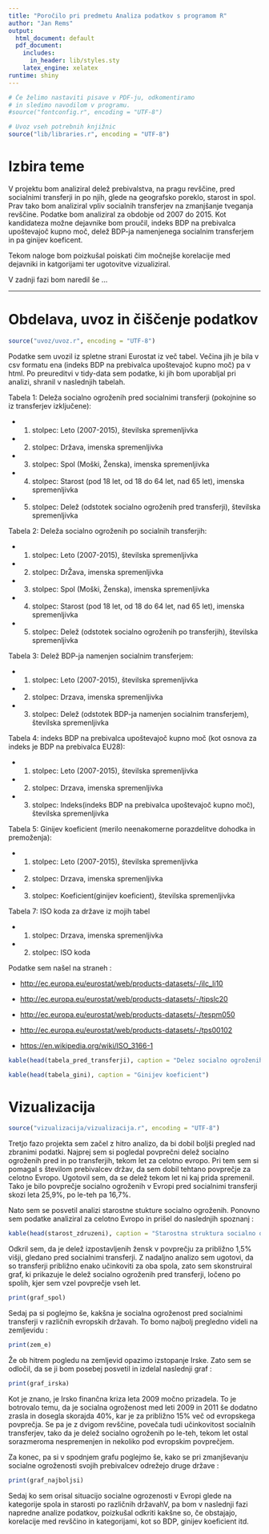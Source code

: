 ```yaml
---
title: "Poročilo pri predmetu Analiza podatkov s programom R"
author: "Jan Rems"
output:
  html_document: default
  pdf_document:
    includes:
      in_header: lib/styles.sty
    latex_engine: xelatex
runtime: shiny
---
```


```r
# Če želimo nastaviti pisave v PDF-ju, odkomentiramo
# in sledimo navodilom v programu.
#source("fontconfig.r", encoding = "UTF-8")

# Uvoz vseh potrebnih knjižnic
source("lib/libraries.r", encoding = "UTF-8")
```

# Izbira teme

V projektu bom analiziral delež prebivalstva, na pragu revščine, pred socialnimi transferji in po njih, glede na geografsko poreklo, starost in spol. Prav tako bom analiziral vpliv socialnih transferjev na zmanjšanje tveganja revščine. Podatke bom analiziral za obdobje od 2007 do 2015. Kot kandidateza možne dejavnike bom proučil, indeks BDP na prebivalca upoštevajoč kupno moč, delež BDP-ja namenjenega socialnim transferjem in pa ginijev koeficent.

Tekom naloge bom poizkušal poiskati čim močnejše korelacije med dejavniki in katgorijami ter  ugotovitve vizualiziral. 

V zadnji fazi bom naredil še ...

***

# Obdelava, uvoz in čiščenje podatkov

```r
source("uvoz/uvoz.r", encoding = "UTF-8")
```

Podatke sem uvozil iz spletne strani Eurostat iz več tabel. Večina jih je bila v csv formatu ena (indeks BDP na prebivalca upoštevajoč kupno moč) pa v html. Po preureditvi v tidy-data sem podatke, ki jih bom uporabljal pri analizi, shranil v naslednjih tabelah.

Tabela 1: Deleža socialno ogroženih pred socialnimi transferji (pokojnine so iz transferjev izključene):

* 1. stolpec: Leto (2007-2015), številska spremenljivka
* 2. stolpec: Država, imenska spremenljivka
* 3. stolpec: Spol (Moški, Ženska), imenska spremenljivka
* 4. stolpec: Starost (pod 18 let, od 18 do 64 let, nad 65 let), imenska spremenljivka
* 5. stolpec: Delež (odstotek socialno ogroženih pred transferji), številska spremenljivka

Tabela 2:  Deleža socialno ogroženih po socialnih transferjih:

* 1. stolpec: Leto (2007-2015), številska spremenljivka
* 2. stolpec: DrŽava, imenska spremenljivka
* 3. stolpec: Spol (Moški, Ženska), imenska spremenljivka
* 4. stolpec: Starost (pod 18 let, od 18 do 64 let, nad 65 let), imenska spremenljivka
* 5. stolpec: Delež (odstotek socialno ogroženih po transferjih), številska spremenljivka

Tabela 3: Delež BDP-ja namenjen socialnim transferjem:

* 1. stolpec: Leto (2007-2015), številska spremenljivka
* 2. stolpec: Drzava, imenska spremenljivka
* 3. stolpec: Delež (odstotek BDP-ja namenjen socialnim transferjem), številska spremenljivka

Tabela 4: indeks BDP na prebivalca upoštevajoč kupno moč (kot osnova za indeks je BDP na prebivalca EU28):

* 1. stolpec: Leto (2007-2015), številska spremenljivka
* 2. stolpec: Drzava, imenska spremenljivka
* 3. stolpec: Indeks(indeks BDP na prebivalca upoštevajoč kupno moč), številska spremenljivka

Tabela 5: Ginijev koeficient (merilo neenakomerne porazdelitve dohodka in premoženja):

* 1. stolpec: Leto (2007-2015), številska spremenljivka
* 2. stolpec: Drzava, imenska spremenljivka
* 3. stolpec: Koeficient(ginijev koeficient), številska spremenljivka


Tabela 7: ISO koda za države iz mojih tabel

* 1. stolpec: Drzava, imenska spremenljivka
* 2. stolpec: ISO koda




Podatke sem našel na straneh :

- <http://ec.europa.eu/eurostat/web/products-datasets/-/ilc_li10>

- <http://ec.europa.eu/eurostat/web/products-datasets/-/tipslc20>

- <http://ec.europa.eu/eurostat/web/products-datasets/-/tespm050>

- <http://ec.europa.eu/eurostat/web/products-datasets/-/tps00102>

- <https://en.wikipedia.org/wiki/ISO_3166-1>


```r
kable(head(tabela_pred_transferji), caption = "Delez socialno ogroženih pred transferji")

kable(head(tabela_gini), caption = "Ginijev koeficient")

```

# Vizualizacija

```r
source("vizualizacija/vizualizacija.r", encoding = "UTF-8")
```

Tretjo fazo projekta sem začel z hitro analizo, da bi dobil boljši pregled nad zbranimi podatki. Najprej sem si pogledal povprečni delež socialno ogroženih pred in po transferjih, tekom let za celotno evropo. Pri tem sem si pomagal s številom prebivalcev držav, da sem dobil tehtano povprečje za celotno Evropo. Ugotovil sem, da se delež tekom let ni kaj prida spremenil. Tako je bilo  povprečje socialno ogroženih v Evropi pred socialnimi transferji skozi leta 25,9%, po le-teh pa 16,7%. 

Nato sem se posvetil analizi starostne stukture socialno ogroženih. Ponovno sem podatke analiziral za celotno Evropo in prišel do naslednjih spoznanj :

```r
kable(head(starost_zdruzeni), caption = "Starostna struktura socialno ogorženih v Evropi")

```

Odkril sem, da je delež izpostavljenih žensk v povprečju za približno 1,5% višji, gledano pred socialnimi transferji. Z nadaljno analizo sem ugotovi, da so transferji približno enako učinkoviti za oba spola, zato sem skonstruiral graf, ki prikazuje le delež socialno ogroženih pred transferji, ločeno po spolih, kjer sem vzel povprečje vseh let. 

```r
print(graf_spol) 

```

Sedaj pa si poglejmo še, kakšna je socialna ogroženost pred socialnimi transferji v različnih evropskih državah. To bomo najbolj pregledno videli na zemljevidu :

```r
print(zem_e) 

```

Že ob hitrem pogledu na zemljevid opazimo izstopanje Irske. Zato sem se odločil, da se ji bom posebej posvetil in izdelal naslednji graf :

```r
print(graf_irska) 

```

Kot je znano, je Irsko finančna kriza leta 2009 močno prizadela. To je botrovalo temu, da je socialna ogroženost med leti 2009 in 2011 še dodatno zrasla in dosegla skorajda 40%, kar je za približno 15% več od evropskega povprečja. Se pa je z dvigom revščine, povečala tudi učinkovitost socialnih transferjev, tako da je delež socialno ogroženih po le-teh, tekom let ostal sorazmeroma nespremenjen in nekoliko pod evropskim povprečjem.

Za konec, pa si v spodnjem grafu poglejmo še, kako se pri zmanjševanju socialne ogroženosti svojih prebivalcev odrežejo druge države :

```r
print(graf_najboljsi) 

```

Sedaj ko sem orisal situacijo socialne ogrozenosti v Evropi glede na kategorije spola in starosti po različnih državahV, pa bom v naslednji fazi napredne analize podatkov, poizkušal odkriti kakšne so, če obstajajo, korelacije med revščino in kategorijami, kot so BDP, ginijev koeficient itd. 

<!-- Slika \ref{fig:histogram} prikazuje porazdelitev števila naselij v občinah. -->

<!-- ```{r histogram, echo=FALSE, message=FALSE, fig.align='center', fig.cap='Histogram števila naselij v občinah'} -->
<!-- ggplot(obcine, aes(x = naselja)) + geom_histogram() + -->
<!--   ggtitle("Pogostost števila naselij") + xlab("Število naselij") + ylab("Število občin") -->
<!-- ``` -->

<!-- *** -->

<!-- # Analiza in vizualizacija podatkov -->

<!-- ```{r vizualizacija, echo=FALSE, message=FALSE} -->
<!-- source("vizualizacija/vizualizacija.r", encoding = "UTF-8") -->
<!-- ``` -->

<!-- Slika \ref{fig:zemljevid} prikazuje povprečno velikost družine za vsako občino. -->

<!-- ```{r zemljevid, echo=FALSE, fig.align='center', fig.cap='Zemljevid povprečnega števila otrok v družini'} -->
<!-- ggplot() + geom_polygon(data = left_join(zemljevid, povprecja, by = c("OB_UIME" = "obcina")), -->
<!--                         aes(x = long, y = lat, group = group, fill = povprecje)) + -->
<!--   ggtitle("Povprečno število otrok v družini") + xlab("") + ylab("") + -->
<!--   guides(fill = guide_colorbar(title = "Povprečje")) -->
<!-- ``` -->

<!-- *** -->

<!-- # Napredna analiza podatkov -->

<!-- ```{r analiza, echo=FALSE, message=FALSE} -->
<!-- source("analiza/analiza.r", encoding = "UTF-8") -->
<!-- ``` -->

<!-- Slika \ref{fig:graf} prikazuje povezavo med številom naselij in površino občine. -->

<!-- ```{r graf, echo=FALSE, fig.align='center', fig.cap='Povezava med številom naselij in površino občine'} -->
<!-- ggplot(inner_join(obcine, data.frame(obcina = names(skupine), -->
<!--                                      skupina = factor(skupine)), by = "obcina") -->
<!-- , aes(x = povrsina, y = naselja, color = skupina, size = prebivalci/1000)) + geom_point() + -->
<!--   ggtitle("Število naselij glede na površino občine") + -->
<!--   xlab(expression("Površina (km"^2 * ")")) + ylab("Št. naselij") + -->
<!--   guides(color = guide_legend(title = "Skupina"), -->
<!--          size = guide_legend(title = "Prebivalci (* 1000)")) -->
<!-- ``` -->

<!-- *** -->

<!-- ```{r shiny, echo = FALSE} -->
<!-- shinyAppDir("shiny", options=list(width="100%", height=600)) -->
<!-- ``` -->
